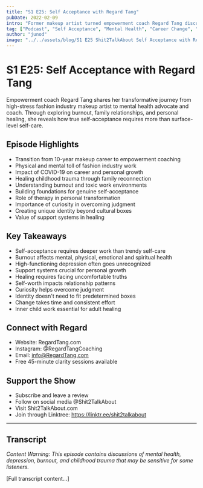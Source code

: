 ```yaml
---
title: "S1 E25: Self Acceptance with Regard Tang"
pubDate: 2022-02-09
intro: "Former makeup artist turned empowerment coach Regard Tang discusses the journey from burnout to self-acceptance, sharing how toxic work environments, family dynamics, and inner child healing shape our relationship with ourselves."
tag: ["Podcast", "Self Acceptance", "Mental Health", "Career Change", "Burnout", "Inner Child", "Personal Growth", "Fashion Industry", "Therapy", "Identity"]
author: "junod"
image: "../../assets/blog/S1 E25 Shit2TalkAbout Self Acceptance with Regard Tang.png"
---
```


# S1 E25: Self Acceptance with Regard Tang

Empowerment coach Regard Tang shares her transformative journey from high-stress fashion industry makeup artist to mental health advocate and coach. Through exploring burnout, family relationships, and personal healing, she reveals how true self-acceptance requires more than surface-level self-care.

## Episode Highlights

- Transition from 10-year makeup career to empowerment coaching
- Physical and mental toll of fashion industry work
- Impact of COVID-19 on career and personal growth
- Healing childhood trauma through family reconnection
- Understanding burnout and toxic work environments
- Building foundations for genuine self-acceptance
- Role of therapy in personal transformation
- Importance of curiosity in overcoming judgment
- Creating unique identity beyond cultural boxes
- Value of support systems in healing

## Key Takeaways

- Self-acceptance requires deeper work than trendy self-care
- Burnout affects mental, physical, emotional and spiritual health
- High-functioning depression often goes unrecognized
- Support systems crucial for personal growth
- Healing requires facing uncomfortable truths
- Self-worth impacts relationship patterns
- Curiosity helps overcome judgment
- Identity doesn't need to fit predetermined boxes
- Change takes time and consistent effort
- Inner child work essential for adult healing

## Connect with Regard

- Website: RegardTang.com
- Instagram: @RegardTangCoaching
- Email: info@RegardTang.com
- Free 45-minute clarity sessions available

## Support the Show

- Subscribe and leave a review
- Follow on social media @Shit2TalkAbout
- Visit Shit2TalkAbout.com
- Join through Linktree: https://linktr.ee/shit2talkabout

---

## Transcript

*Content Warning: This episode contains discussions of mental health, depression, burnout, and childhood trauma that may be sensitive for some listeners.*

[Full transcript content...]